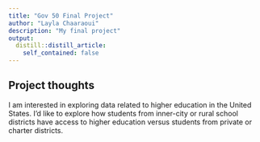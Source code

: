 ```yaml
---
title: "Gov 50 Final Project"
author: "Layla Chaaraoui"
description: "My final project"
output:
  distill::distill_article:
    self_contained: false
---
```




## Project thoughts

I am interested in exploring data related to higher education in the United States. I'd like to explore how students from inner-city or rural school districts have access to higher education versus students from private or charter districts. 